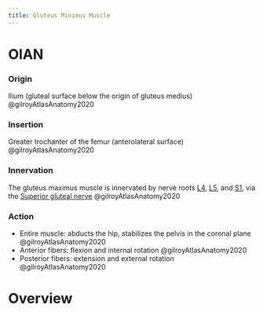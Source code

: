 ```yaml
---
title: Gluteus Minimus Muscle
---
```


# OIAN

:::{layout-ncol="4"}

### Origin

Ilium (gluteal surface below the origin of gluteus medius) @gilroyAtlasAnatomy2020

### Insertion

Greater trochanter of the femur (anterolateral surface) @gilroyAtlasAnatomy2020


### Innervation

The gluteus maximus muscle is innervated by nerve roots [L4]({{< var ref-nerve-root.l4 >}}), [L5]({{< var ref-nerve-root.l5 >}}), and [S1]({{< var ref-nerve-root.s1 >}}), via the [Superior gluteal nerve]({{< var ref-superior-gluteal-nerve.path >}})  @gilroyAtlasAnatomy2020

### Action

- Entire muscle: abducts the hip, stabilizes the pelvis in the coronal plane @gilroyAtlasAnatomy2020
- Anterior fibers: flexion and internal rotation @gilroyAtlasAnatomy2020 
- Posterior fibers: extension and external rotation @gilroyAtlasAnatomy2020 

:::


# Overview